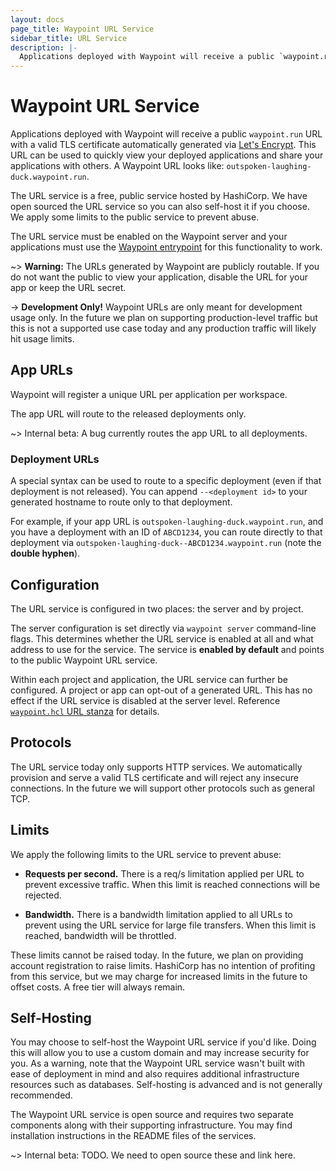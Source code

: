 ```yaml
---
layout: docs
page_title: Waypoint URL Service
sidebar_title: URL Service
description: |-
  Applications deployed with Waypoint will receive a public `waypoint.run` URL. This URL can be used to quickly view your deployed applications and share your applications with others.
---
```


# Waypoint URL Service

Applications deployed with Waypoint will receive a public `waypoint.run` URL
with a valid TLS certificate automatically generated via [Let's Encrypt](https://letsencrypt.org/).
This URL can be used to quickly view your deployed applications and share your
applications with others. A Waypoint URL looks like:
`outspoken-laughing-duck.waypoint.run`.

The URL service is a free, public service hosted by HashiCorp. We have open
sourced the URL service so you can also self-host it if you choose. We apply
some limits to the public service to prevent abuse.

The URL service must be enabled on the Waypoint server and your applications
must use the [Waypoint entrypoint](/docs/entrypoint) for this functionality
to work.

~> **Warning:** The URLs generated by Waypoint are publicly routable. If you
do not want the public to view your application, disable the URL for your
app or keep the URL secret.

-> **Development Only!** Waypoint URLs are only meant for development usage
only. In the future we plan on supporting production-level traffic
but this is not a supported use case today and any production traffic will
likely hit usage limits.

## App URLs

Waypoint will register a unique URL per application per workspace.

The app URL will route to the released deployments only.

~> Internal beta: A bug currently routes the app URL to all deployments.

### Deployment URLs

A special syntax can be used to route to a specific deployment (even if
that deployment is not released). You can append `--<deployment id>` to your
generated hostname to route only to that deployment.

For example, if your app URL is `outspoken-laughing-duck.waypoint.run`,
and you have a deployment with an ID of `ABCD1234`, you can route directly to
that deployment via `outspoken-laughing-duck--ABCD1234.waypoint.run`
(note the **double hyphen**).

## Configuration

The URL service is configured in two places: the server and by project.

The server configuration is set directly via `waypoint server` command-line
flags. This determines whether the URL service is enabled at all and what
address to use for the service. The service is **enabled by default** and
points to the public Waypoint URL service.

Within each project and application, the URL service can further be configured.
A project or app can opt-out of a generated URL. This has no effect if the
URL service is disabled at the server level. Reference  
[`waypoint.hcl` URL stanza](/docs/waypoint-hcl/url) for details.

## Protocols

The URL service today only supports HTTP services. We automatically provision
and serve a valid TLS certificate and will reject any insecure connections.
In the future we will support other protocols such as general TCP.

## Limits

We apply the following limits to the URL service to prevent abuse:

- **Requests per second.** There is a req/s limitation applied
  per URL to prevent excessive traffic. When this limit is reached
  connections will be rejected.

- **Bandwidth.** There is a bandwidth limitation applied to all URLs
  to prevent using the URL service for large file transfers. When this
  limit is reached, bandwidth will be throttled.

These limits cannot be raised today. In the future, we plan on providing
account registration to raise limits. HashiCorp has no intention of profiting from
this service, but we may charge for increased limits in the future to offset
costs. A free tier will always remain.

## Self-Hosting

You may choose to self-host the Waypoint URL service if you'd like. Doing this
will allow you to use a custom domain and may increase security for you. As a
warning, note that the Waypoint URL service wasn't built with ease of deployment
in mind and also requires additional infrastructure resources such as databases.
Self-hosting is advanced and is not generally recommended.

The Waypoint URL service is open source and requires two separate components
along with their supporting infrastructure. You may find installation instructions
in the README files of the services.

~> Internal beta: TODO. We need to open source these and link here.
